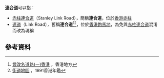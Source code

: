 '''連合道'''可以指：
*[[赤柱連合道|赤柱連合道]]（Stanley Link Road），簡稱'''連合道'''，位於[[香港|香港]][[赤柱|赤柱]]
*[[連道|連道]]（Link Road），舊稱'''連合道'''<ref>[http://www.hk-place.com/view.php?id=309 曾改名道路(一)香港] {{Wayback|url=http://www.hk-place.com/view.php?id=309 |date=20171030181919 }}，香港地方</ref><ref>[http://hkclweb.hkpl.gov.hk:8000/microfilm/l/Batch32/71AD5AB95E76095AACD41E0859492170.pdf 街道地圖] {{webarchive|url=https://web.archive.org/web/20100821205706/http://hkclweb.hkpl.gov.hk:8000/microfilm/l/Batch32/71AD5AB95E76095AACD41E0859492170.pdf |date=2010-08-21 }}，1991香港年鑑</ref>，位於[[香港|香港]][[跑馬地|跑馬地]]，為免與[[赤柱連合道|赤柱連合道]]混淆而改為現稱

==參考資料==
{{reflist}}

{{消歧義}}